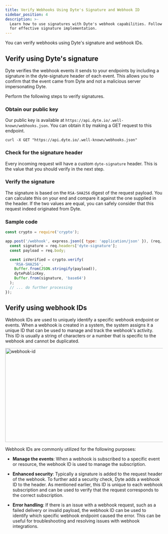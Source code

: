 ```yaml
---
title: Verify Webhooks Using Dyte's Signature and Webhook ID
sidebar_position: 4
description: >-
  Learn how to use signatures with Dyte's webhook capabilities. Follow our guide
  for effective signature implementation.
---
```


You can verify webhooks using Dyte's signature and webhook IDs.

## Verify using Dyte's signature

Dyte verifies the webhook events it sends to your endpoints by including a
signature in the dyte-signature header of each event. This allows you to confirm
that the event came from Dyte and not a malicious server impersonating Dyte.

Perform the following steps to verify signatures.

### Obtain our public key

Our public key is available at
`https://api.dyte.io/.well-known/webhooks.json`. You can obtain it by
making a GET request to this endpoint.

```
curl -X GET "https://api.dyte.io/.well-known/webhooks.json"
```

### Check for the signature header

Every incoming request will have a custom `dyte-signature` header. This is the
value that you should verify in the next step.

### Verify the signature

The signature is based on the `RSA-SHA256` digest of the request payload. You
can calculate this on your end and compare it against the one supplied in the
header. If the two values are equal, you can safely consider that this request
indeed originated from Dyte.

### Sample code

<Tabs>

<TabItem value="node" label="Node.js">

```js
const crypto = require('crypto');

app.post('/webhook', express.json({ type: 'application/json' }), (req, res) => {
  const signature = req.headers['dyte-signature'];
  const payload = req.body;

  const isVerified = crypto.verify(
    'RSA-SHA256',
    Buffer.from(JSON.stringify(payload)),
    dytePublicKey,
    Buffer.from(signature, 'base64')
  );
  // ... do further processing
});
```

</TabItem>

</Tabs>

## Verify using webhook IDs

Webhook IDs are used to uniquely identify a specific webhook endpoint or events. When a webhook is created in a system, the system assigns it a unique ID that can be used to manage and track the webhook's activity. This ID is usually a string of characters or a number that is specific to the webhook and cannot be duplicated.

<img
  src="/static/webhook/webhook_id.png"
  width="600"
  height="300"
  alt="webhook-id"
  className="webhook-id-use"
/>

Webhook IDs are commonly utilized for the following purposes:

- **Manage the events**: When a webhook is subscribed to a specific event or resource, the webhook ID is used to manage the subscription.

- **Enhanced security**: Typically a signature is added to the request header of the webhook. To further add a security check, Dyte adds a webhook ID to the header. As mentioned earlier, this ID is unique to each webhook subscription and can be used to verify that the request corresponds to the correct subscription.

- **Error handling**: If there is an issue with a webhook request, such as a failed delivery or invalid payload, the webhook ID can be used to identify which specific webhook endpoint caused the error. This can be useful for troubleshooting and resolving issues with webhook integrations.

<head>
  <title>Verify Webhooks Using Dyte's Signature and Webhook ID Guide</title>
  <meta name="description" content="Learn how to use signatures with Dyte's webhook capabilities. Follow our guide for effective signature implementation."/>
</head>
